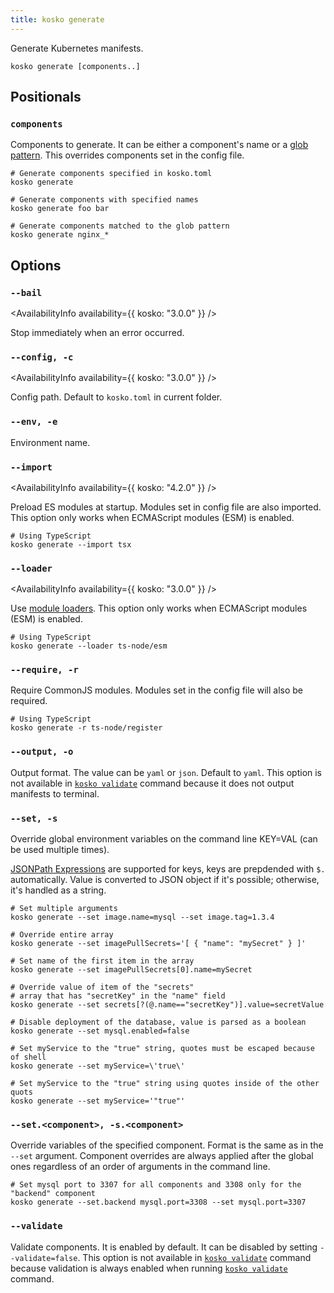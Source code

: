 ```yaml
---
title: kosko generate
---
```



Generate Kubernetes manifests.

```shell
kosko generate [components..]
```

## Positionals

### `components`

Components to generate. It can be either a component's name or a [glob pattern]. This overrides components set in the config file.

```shell
# Generate components specified in kosko.toml
kosko generate

# Generate components with specified names
kosko generate foo bar

# Generate components matched to the glob pattern
kosko generate nginx_*
```

## Options

### `--bail`

<AvailabilityInfo availability={{ kosko: "3.0.0" }} />

Stop immediately when an error occurred.

### `--config, -c`

<AvailabilityInfo availability={{ kosko: "3.0.0" }} />

Config path. Default to `kosko.toml` in current folder.

### `--env, -e`

Environment name.

### `--import`

<AvailabilityInfo availability={{ kosko: "4.2.0" }} />

Preload ES modules at startup. Modules set in config file are also imported. This option only works when ECMAScript modules (ESM) is enabled.

```shell
# Using TypeScript
kosko generate --import tsx
```

### `--loader`

<AvailabilityInfo availability={{ kosko: "3.0.0" }} />

Use [module loaders](https://nodejs.org/dist/latest-v18.x/docs/api/esm.html#loaders). This option only works when ECMAScript modules (ESM) is enabled.

```shell
# Using TypeScript
kosko generate --loader ts-node/esm
```

### `--require, -r`

Require CommonJS modules. Modules set in the config file will also be required.

```shell
# Using TypeScript
kosko generate -r ts-node/register
```

### `--output, -o`

Output format. The value can be `yaml` or `json`. Default to `yaml`. This option is not available in [`kosko validate`](validate.md) command because it does not output manifests to terminal.

### `--set, -s`

Override global environment variables on the command line KEY=VAL (can be used multiple times).

[JSONPath Expressions](https://www.npmjs.com/package/jsonpath) are supported for keys, keys are prepdended with `$.` automatically.
Value is converted to JSON object if it's possible; otherwise, it's handled as a string.

```shell
# Set multiple arguments
kosko generate --set image.name=mysql --set image.tag=1.3.4

# Override entire array
kosko generate --set imagePullSecrets='[ { "name": "mySecret" } ]'

# Set name of the first item in the array
kosko generate --set imagePullSecrets[0].name=mySecret

# Override value of item of the "secrets"
# array that has "secretKey" in the "name" field
kosko generate --set secrets[?(@.name=="secretKey")].value=secretValue

# Disable deployment of the database, value is parsed as a boolean
kosko generate --set mysql.enabled=false

# Set myService to the "true" string, quotes must be escaped because of shell
kosko generate --set myService=\'true\'

# Set myService to the "true" string using quotes inside of the other quots
kosko generate --set myService='"true"'
```

### `--set.<component>, -s.<component>`

Override variables of the specified component. Format is the same as in the `--set` argument. Component overrides are always applied after the global ones regardless of an order of arguments in the command line.

```shell
# Set mysql port to 3307 for all components and 3308 only for the "backend" component
kosko generate --set.backend mysql.port=3308 --set mysql.port=3307
```

### `--validate`

Validate components. It is enabled by default. It can be disabled by setting `--validate=false`. This option is not available in [`kosko validate`](validate.md) command because validation is always enabled when running [`kosko validate`](validate.md) command.

[glob pattern]: https://en.wikipedia.org/wiki/Glob_(programming)
